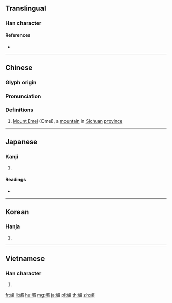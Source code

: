 {{character info/new}}
==Translingual==

===Han character===
{{Han char|rn=46|rad=山|as=09|sn=12|four=27767|canj=UAHU|ids=⿰山眉}}

====References====
* {{Han ref|kx=0316.160|dkj=08278|dj=0616.370|hdz=10789.120|uh=5D4B|ud=23883|bh=D8DD|bd=55517}}

----

==Chinese==
{{zh-forms}}

===Glyph origin===
{{Han etym}}

===Pronunciation===
{{zh-pron
|m=méi
|c=mei4
|mc=y
|oc=y
|ma=
|cat=pn
}}

===Definitions===
{{zh-hanzi}}

# [[w:Mount Emei|Mount Emei]] (Omei), a [[mountain]] in [[Sichuan]] [[province]]

----

==Japanese==

===Kanji===
{{ja-kanji|grade=|rs=山09}}

# {{defn|lang=ja|sort=山09}}

====Readings====
* {{ja-readings|on=[[び]] (bi), [[ばい]] (bai), [[み]] (mi)|kun=}}

----

==Korean==

===Hanja===
{{ko-hanja|hangeul=미|rv=mi|mr=mi}}

# {{defn|lang=ko|sort=山09}}

----

==Vietnamese==

===Han character===
{{vi-hantu|[[mi]]|rs=山09}}

# {{defn|lang=vi|sort=山09}}

[[fr:嵋]]
[[li:嵋]]
[[hu:嵋]]
[[mg:嵋]]
[[ja:嵋]]
[[pl:嵋]]
[[th:嵋]]
[[zh:嵋]]